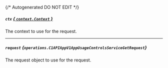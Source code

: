 {/* Autogenerated DO NOT EDIT  */}

##### `ctx` [*{ `context.Context` }*](https://pkg.go.dev/context#Context)
The context to use for the request.

---
##### `request` *{`operations.C1APIAppV1AppUsageControlsServiceGetRequest`}*
The request object to use for the request.
<Collapsible openLabel={Labels.showProperties} closeLabel={Labels.hideProperties}>
    <C1APIAppV1AppUsageControlsServiceGetRequest/>
</Collapsible>


